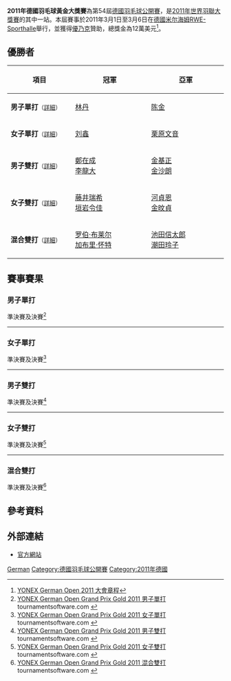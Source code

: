 {{noteTA|G1=Badminton}}
{{infobox badminton event
|name           = 2011年德國羽毛球黃金大獎賽
<!-- 注释出：|image          = German Open bd.gif -->
|size           = 200px
|caption        =
|dates          = 2011年3月1日－3月6日
|number_edition = 第54屆
|level          = 3A
|prize_money    = 12萬美元
|location       = {{GER}}[[米尔海姆|米尔海姆]]
|venue          = [[RWE-Sporthalle|RWE-Sporthalle]]
|previous       = 2010年德國羽毛球大獎賽
|next           = 2012年德國羽毛球黃金大獎賽
}}
'''2011年德國羽毛球黃金大獎賽'''為第54屆[[德國羽毛球公開賽|德國羽毛球公開賽]]，是[[2011年世界羽聯大獎賽|2011年世界羽聯大獎賽]]的其中一站。本屆賽事於2011年3月1日至3月6日在[[德國|德國]][[米尔海姆|米尔海姆]][[RWE-Sporthalle|RWE-Sporthalle]]舉行，並獲得[[優乃克|優乃克]]贊助，總獎金為12萬美元<ref name="Prospectus">[http://www.bwfbadminton.org/file_download.aspx?id=27482 YONEX German Open 2011 大會章程]{{Dead link|date=2018年11月 |bot=InternetArchiveBot |fix-attempted=yes }}{{en}}</ref>。

== 優勝者 ==
{| class=wikitable style="font-size:small"
!width="200"|項目
!width="250"|冠軍
!width="250"|亞軍
|-
|'''男子單打'''<small>（[[#男子單打|詳細]]）</small>
|{{flagicon|CHN}} [[林丹|林丹]]
|{{flagicon|CHN}} [[陈金|陈金]]
|-
|'''女子單打'''<small>（[[#女子單打|詳細]]）</small>
|{{flagicon|CHN}} [[刘鑫_(羽毛球运动员)|刘鑫]]
|{{flagicon|JPN}} [[栗原文音|栗原文音]]
|-
|'''男子雙打'''<small>（[[#男子雙打|詳細]]）</small>
|{{flagicon|KOR}} [[鄭在成|鄭在成]]<br/>{{flagicon|KOR}} [[李龍大|李龍大]]
|{{flagicon|KOR}} [[金基正|金基正]]<br/>{{flagicon|KOR}} [[金沙朗|金沙朗]]
|-
|'''女子雙打'''<small>（[[#女子雙打|詳細]]）</small>
|{{flagicon|JPN}} [[藤井瑞希|藤井瑞希]]<br/>{{flagicon|JPN}} [[垣岩令佳|垣岩令佳]]
|{{flagicon|KOR}} [[河貞恩|河貞恩]]<br/>{{flagicon|KOR}} [[金旼貞|金旼貞]]
|-
|'''混合雙打'''<small>（[[#混合雙打|詳細]]）</small>
|{{flagicon|SCO}} [[罗伯·布莱尔|罗伯·布莱尔]]<br/>{{flagicon|ENG}} [[加布里·怀特|加布里·怀特]]
|{{flagicon|JPN}} [[池田信太郎|池田信太郎]]<br/>{{flagicon|JPN}} [[潮田玲子|潮田玲子]]
|}

== 賽事賽果 ==
=== 男子單打 ===
;準決賽及決賽<ref name="MS">[http://www.tournamentsoftware.com/sport/draw.aspx?id=736DBDE6-1AB2-4389-9E76-775C9C06DCA5&draw=3 YONEX German Open Grand Prix Gold 2011 男子單打] {{Wayback|url=http://www.tournamentsoftware.com/sport/draw.aspx?id=736DBDE6-1AB2-4389-9E76-775C9C06DCA5&draw=3 |date=20170718230126 }} tournamentsoftware.com {{en}}</ref>
{{4TeamBracket-Tennis3-v2
| team-width=200
| RD1-seed1=1
| RD1-team1='''{{flagicon|CHN}} [[林丹|林丹]]
| RD1-score1-1='''21
| RD1-score1-2='''21
| RD1-score1-3=
| RD1-seed2=3
| RD1-team2={{flagicon|THA}} [[文萨·波萨那|文萨·波萨那]]
| RD1-score2-1=11
| RD1-score2-2=11
| RD1-score2-3=

| RD1-seed3=4
| RD1-team3={{flagicon|KOR}} [[朴成奐|朴成奐]]
| RD1-score3-1=14
| RD1-score3-2=7
| RD1-score3-3=
| RD1-seed4=2
| RD1-team4='''{{flagicon|CHN}} [[陈金|陈金]]
| RD1-score4-1='''21
| RD1-score4-2='''21
| RD1-score4-3=

| RD2-seed1=1
| RD2-team1='''{{flagicon|CHN}} [[林丹|林丹]]
| RD2-score1-1='''21
| RD2-score1-2='''21
| RD2-score1-3=
| RD2-seed2=2
| RD2-team2={{flagicon|CHN}} [[陈金|陈金]]
| RD2-score2-1=19
| RD2-score2-2=11
| RD2-score2-3=
}}
----
=== 女子單打 ===
;準決賽及決賽<ref name="WS">[http://www.tournamentsoftware.com/sport/draw.aspx?id=736DBDE6-1AB2-4389-9E76-775C9C06DCA5&draw=5 YONEX German Open Grand Prix Gold 2011 女子單打] {{Wayback|url=http://www.tournamentsoftware.com/sport/draw.aspx?id=736DBDE6-1AB2-4389-9E76-775C9C06DCA5&draw=5 |date=20170718234842 }} tournamentsoftware.com {{en}}</ref>
{{4TeamBracket-Tennis3-v2
| team-width=200
| RD1-seed1=5
| RD1-team1='''{{flagicon|CHN}} [[刘鑫_(羽毛球运动员)|刘鑫]]
| RD1-score1-1='''21
| RD1-score1-2='''21
| RD1-score1-3=
| RD1-seed2=3
| RD1-team2={{flagicon|KOR}} [[成池鉉|成池鉉]]
| RD1-score2-1=19
| RD1-score2-2=16
| RD1-score2-3=

| RD1-seed3=
| RD1-team3='''{{flagicon|JPN}} [[栗原文音|栗原文音]]
| RD1-score3-1='''21
| RD1-score3-2='''21
| RD1-score3-3=
| RD1-seed4=
| RD1-team4={{flagicon|MAS}} [[黄妙珠|黄妙珠]]
| RD1-score4-1=18
| RD1-score4-2=15
| RD1-score4-3=

| RD2-seed1=5
| RD2-team1='''{{flagicon|CHN}} [[刘鑫_(羽毛球运动员)|刘鑫]]
| RD2-score1-1='''21
| RD2-score1-2=15
| RD2-score1-3='''21
| RD2-seed2=
| RD2-team2={{flagicon|JPN}} [[栗原文音|栗原文音]]
| RD2-score2-1=13
| RD2-score2-2='''21
| RD2-score2-3=9
}}
----

=== 男子雙打 ===
;準決賽及決賽<ref name="MD">[http://www.tournamentsoftware.com/sport/draw.aspx?id=736DBDE6-1AB2-4389-9E76-775C9C06DCA5&draw=7 YONEX German Open Grand Prix Gold 2011 男子雙打] {{Wayback|url=http://www.tournamentsoftware.com/sport/draw.aspx?id=736DBDE6-1AB2-4389-9E76-775C9C06DCA5&draw=7 |date=20170718185024 }} tournamentsoftware.com {{en}}</ref>
{{4TeamBracket-Tennis3-v2
| team-width=200
| RD1-seed1=1
| RD1-team1={{flagicon|KOR}} [[高成炫|高成炫]]<br/> {{flagicon|KOR}} [[柳延星|柳延星]]
| RD1-score1-1='''21
| RD1-score1-2=15
| RD1-score1-3=15
| RD1-seed2=Q
| RD1-team2='''{{flagicon|KOR}} [[金基正|金基正]]<br/> {{flagicon|KOR}} [[金沙朗|金沙朗]]
| RD1-score2-1=18
| RD1-score2-2='''21
| RD1-score2-3='''21

| RD1-seed3=3
| RD1-team3={{flagicon|MAS}} [[古健傑|古健傑]]<br/> {{flagicon|MAS}} [[陳文宏_(羽毛球運動員)|陳文宏]]
| RD1-score3-1=9
| RD1-score3-2=11
| RD1-score3-3=
| RD1-seed4=2
| RD1-team4='''{{flagicon|KOR}} [[鄭在成|鄭在成]]<br/> {{flagicon|KOR}} [[李龍大|李龍大]]
| RD1-score4-1='''21
| RD1-score4-2='''21
| RD1-score4-3=

| RD2-seed1=Q
| RD2-team1={{flagicon|KOR}} [[金基正|金基正]]<br/> {{flagicon|KOR}} [[金沙朗|金沙朗]]
| RD2-score1-1=19
| RD2-score1-2='''21
| RD2-score1-3=11
| RD2-seed2=2
| RD2-team2='''{{flagicon|KOR}} [[鄭在成|鄭在成]]<br/> {{flagicon|KOR}} [[李龍大|李龍大]]
| RD2-score2-1='''21
| RD2-score2-2=18
| RD2-score2-3='''21
}}
----
=== 女子雙打 ===
;準決賽及決賽<ref name="WD">[http://www.tournamentsoftware.com/sport/draw.aspx?id=736DBDE6-1AB2-4389-9E76-775C9C06DCA5&draw=9 YONEX German Open Grand Prix Gold 2011 女子雙打] {{Wayback|url=http://www.tournamentsoftware.com/sport/draw.aspx?id=736DBDE6-1AB2-4389-9E76-775C9C06DCA5&draw=9 |date=20170718142137 }} tournamentsoftware.com {{en}}</ref>
{{4TeamBracket-Tennis3-v2
| team-width=200
| RD1-seed1=7
| RD1-team1={{flagicon|JPN}} [[松尾靜香|松尾靜香]]<br/> {{flagicon|JPN}} [[內藤真實|內藤真實]]
| RD1-score1-1=17
| RD1-score1-2=24
| RD1-score1-3=
| RD1-seed2=
| RD1-team2='''{{flagicon|KOR}} [[河貞恩|河貞恩]]<br/> {{flagicon|KOR}} [[金旼貞|金旼貞]]
| RD1-score2-1='''21
| RD1-score2-2='''26
| RD1-score2-3=

| RD1-seed3=5
| RD1-team3='''{{flagicon|JPN}} [[藤井瑞希|藤井瑞希]]<br/> {{flagicon|JPN}} [[垣岩令佳|垣岩令佳]]
| RD1-score3-1='''21
| RD1-score3-2='''21
| RD1-score3-3=
| RD1-seed4=
| RD1-team4={{flagicon|KOR}} [[金荷娜_(羽毛球運動員)|金荷娜]]<br/> {{flagicon|KOR}} [[金敏序|金敏序]]
| RD1-score4-1=14
| RD1-score4-2=13
| RD1-score4-3=

| RD2-seed1=
| RD2-team1={{flagicon|KOR}} [[河貞恩|河貞恩]]<br/> {{flagicon|KOR}} [[金旼貞|金旼貞]]
| RD2-score1-1=6
| RD2-score1-2=14
| RD2-score1-3=
| RD2-seed2=5
| RD2-team2='''{{flagicon|JPN}} [[藤井瑞希|藤井瑞希]]<br/> {{flagicon|JPN}} [[垣岩令佳|垣岩令佳]]
| RD2-score2-1='''21
| RD2-score2-2='''21
| RD2-score2-3=
}}
----
=== 混合雙打 ===
;準決賽及決賽<ref name="XD">[http://www.tournamentsoftware.com/sport/draw.aspx?id=736DBDE6-1AB2-4389-9E76-775C9C06DCA5&draw=11 YONEX German Open Grand Prix Gold 2011 混合雙打] {{Wayback|url=http://www.tournamentsoftware.com/sport/draw.aspx?id=736DBDE6-1AB2-4389-9E76-775C9C06DCA5&draw=11 |date=20170718205322 }} tournamentsoftware.com {{en}}</ref>
{{4TeamBracket-Tennis3-v2
| team-width=200
| RD1-seed1=6
| RD1-team1='''{{flagicon|SCO}} [[罗伯·布莱尔|罗伯·布莱尔]]<br/> {{flagicon|ENG}} [[加布里·怀特|加布里·怀特]]
| RD1-score1-1='''21
| RD1-score1-2='''21
| RD1-score1-3=
| RD1-seed2=7
| RD1-team2={{flagicon|ENG}} [[克里斯·爱德考克|克里斯·爱德考克]]<br/> {{flagicon|SCO}} [[伊莫金·班克尔|伊莫金·班克尔]]
| RD1-score2-1=17
| RD1-score2-2=17
| RD1-score2-3=

| RD1-seed3=5
| RD1-team3={{flagicon|THA}} [[颂蓬·阿努里达亚翁|颂蓬·阿努里达亚翁]]<br/> {{flagicon|THA}} [[恭差拉·沃拉威七猜恭|恭差拉·沃拉威七猜恭]]
| RD1-score3-1=19
| RD1-score3-2=17
| RD1-score3-3=
| RD1-seed4=
| RD1-team4='''{{flagicon|JPN}} [[池田信太郎|池田信太郎]]<br/> {{flagicon|JPN}} [[潮田玲子|潮田玲子]]
| RD1-score4-1='''21
| RD1-score4-2='''21
| RD1-score4-3=

| RD2-seed1=6
| RD2-team1='''{{flagicon|SCO}} [[罗伯·布莱尔|罗伯·布莱尔]]<br/> {{flagicon|ENG}} [[加布里·怀特|加布里·怀特]]
| RD2-score1-1=16
| RD2-score1-2='''21
| RD2-score1-3='''21
| RD2-seed2=
| RD2-team2={{flagicon|JPN}} [[池田信太郎|池田信太郎]]<br/> {{flagicon|JPN}} [[潮田玲子|潮田玲子]]
| RD2-score2-1='''21
| RD2-score2-2=16
| RD2-score2-3=15
}}
== 參考資料 ==
{{Reflist}}

== 外部連結 ==
*[http://www.german-open-badminton.de 官方網站]{{Wayback|url=http://www.german-open-badminton.de/ |date=20110719032328 }}{{de}}

{{2011年世界羽聯大獎賽}}

[[Category:2011年世界羽聯大獎賽|German]]
[[Category:德國羽毛球公開賽|Category:德國羽毛球公開賽]]
[[Category:2011年德國|Category:2011年德國]]